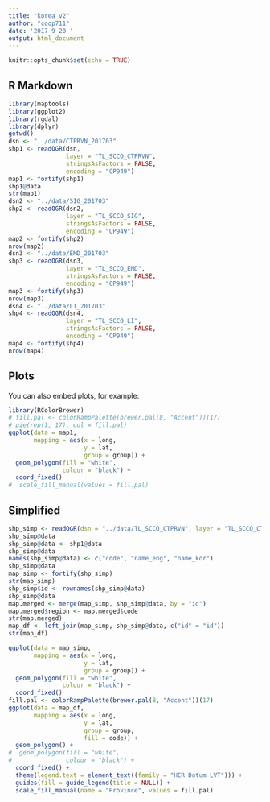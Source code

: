 ```yaml
---
title: "korea_v2"
author: "coop711"
date: '2017 9 20 '
output: html_document
---
```


```r
knitr::opts_chunk$set(echo = TRUE)
```

## R Markdown


```r
library(maptools)
library(ggplot2)
library(rgdal)
library(dplyr)
getwd()
dsn <- "../data/CTPRVN_201703"
shp1 <- readOGR(dsn, 
                layer = "TL_SCCO_CTPRVN",
                stringsAsFactors = FALSE,
                encoding = "CP949")
map1 <- fortify(shp1)
shp1@data
str(map1)
dsn2 <- "../data/SIG_201703"
shp2 <- readOGR(dsn2, 
                layer = "TL_SCCO_SIG",
                stringsAsFactors = FALSE,
                encoding = "CP949")
map2 <- fortify(shp2)
nrow(map2)
dsn3 <- "../data/EMD_201703"
shp3 <- readOGR(dsn3, 
                layer = "TL_SCCO_EMD",
                stringsAsFactors = FALSE,
                encoding = "CP949")
map3 <- fortify(shp3)
nrow(map3)
dsn4 <- "../data/LI_201703"
shp4 <- readOGR(dsn4, 
                layer = "TL_SCCO_LI",
                stringsAsFactors = FALSE,
                encoding = "CP949")
map4 <- fortify(shp4)
nrow(map4)
```

## Plots

You can also embed plots, for example:

```r
library(RColorBrewer)
# fill.pal <- colorRampPalette(brewer.pal(8, "Accent"))(17)
# pie(rep(1, 17), col = fill.pal)
ggplot(data = map1, 
       mapping = aes(x = long,
                     y = lat,
                     group = group)) +
  geom_polygon(fill = "white",
               colour = "black") +
  coord_fixed() 
#  scale_fill_manual(values = fill.pal)
```

## Simplified

```r
shp_simp <- readOGR(dsn = "../data/TL_SCCO_CTPRVN", layer = "TL_SCCO_CTPRVN")
shp_simp@data
shp_simp@data <- shp1@data
shp_simp@data
names(shp_simp@data) <- c("code", "name_eng", "name_kor")
shp_simp@data
map_simp <- fortify(shp_simp)
str(map_simp)
shp_simp$id <- rownames(shp_simp@data)
shp_simp@data
map.merged <- merge(map_simp, shp_simp@data, by = "id")
map.merged$region <- map.merged$code
str(map.merged)
map_df <- left_join(map_simp, shp_simp@data, c("id" = "id"))
str(map_df)
```

```r
ggplot(data = map_simp, 
       mapping = aes(x = long,
                     y = lat,
                     group = group)) +
  geom_polygon(fill = "white",
               colour = "black") +
  coord_fixed() 
fill.pal <- colorRampPalette(brewer.pal(8, "Accent"))(17)
ggplot(data = map_df, 
       mapping = aes(x = long,
                     y = lat,
                     group = group,
                     fill = code)) +
  geom_polygon() +
#  geom_polygon(fill = "white",
#               colour = "black") +
  coord_fixed() +
  theme(legend.text = element_text((family = "HCR Dotum LVT"))) +
  guides(fill = guide_legend(title = NULL)) +
  scale_fill_manual(name = "Province", values = fill.pal)
```